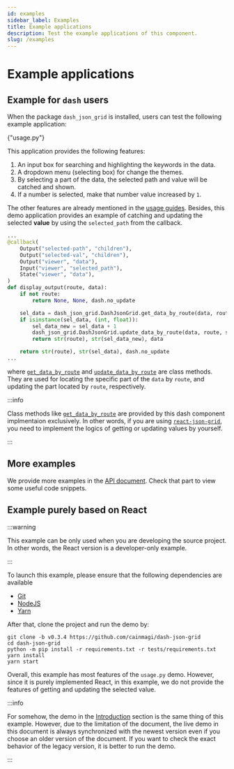 ```yaml
---
id: examples
sidebar_label: Examples
title: Example applications
description: Test the example applications of this component.
slug: /examples
---
```




# Example applications

## Example for `dash` users

When the package `dash_json_grid` is installed, users can test the following example
application:

<p>
  <DarkButton to={rootURL("usage.py")} icon={mdiLanguagePython}>
    {"usage.py"}
  </DarkButton>
</p>

This application provides the following features:

1. An input box for searching and highlighting the keywords in the data.
2. A dropdown menu (selecting box) for change the themes.
3. By selecting a part of the data, the selected path and value will be catched and
   shown.
4. If a number is selected, make that number value increased by `1`.

The other features are already mentioned in the [usage guides](/docs/category/usages).
Besides, this demo application provides an example of catching and updating the
selected **value** by using the `selected_path` from the callback.

```python title="usage.py" showLineNumbers
...
@callback(
    Output("selected-path", "children"),
    Output("selected-val", "children"),
    Output("viewer", "data"),
    Input("viewer", "selected_path"),
    State("viewer", "data"),
)
def display_output(route, data):
    if not route:
        return None, None, dash.no_update

    sel_data = dash_json_grid.DashJsonGrid.get_data_by_route(data, route)
    if isinstance(sel_data, (int, float)):
        sel_data_new = sel_data + 1
        dash_json_grid.DashJsonGrid.update_data_by_route(data, route, sel_data_new)
        return str(route), str(sel_data_new), data

    return str(route), str(sel_data), dash.no_update
...
```

where [`get_data_by_route`](../apis/DashJsonGrid.mdx#-get_data_by_route) and
[`update_data_by_route`](../apis/DashJsonGrid.mdx#-update_data_by_route) are class
methods. They are used for locating the specific part of the `data` by `route`, and
updating the part located by `route`, respectively.

:::info

Class methods like [`get_data_by_route`](../apis/DashJsonGrid.mdx#-get_data_by_route)
are provided by this dash component implmentaion exclusively. In other words, if you
are using [`react-json-grid`<IconExternalLink/>][git-react-json-grid], you need to
implement the logics of getting or updating values by yourself.

:::

## More examples

We provide more examples in the [API document](../apis/DashJsonGrid.mdx#examples).
Check that part to view some useful code snippets.

## Example purely based on React

:::warning

This example can be only used when you are developing the source project. In other
words, the React version is a developer-only example.

:::

To launch this example, please ensure that the following dependencies are available

- [Git<IconExternalLink/>][link-git]
- [NodeJS<IconExternalLink/>][link-nodejs]
- [Yarn<IconExternalLink/>][link-yarn]

After that, clone the project and run the demo by:

```shell
git clone -b v0.3.4 https://github.com/cainmagi/dash-json-grid
cd dash-json-grid
python -m pip install -r requirements.txt -r tests/requirements.txt
yarn install
yarn start
```

Overall, this example has most features of the `usage.py` demo. However, since it is
purely implemented React, in this example, we do not provide the features of getting
and updating the selected value.

:::info

For somehow, the demo in the [Introduction](../introduction.mdx) section is the same
thing of this example. However, due to the limitation of the document, the live demo
in this document is always synchronized with the newest version even if you choose
an older version of the document. If you want to check the exact behavior of the
legacy version, it is better to run the demo.

:::

[git-react-json-grid]: https://github.com/RedHeadphone/react-json-grid
[link-git]: https://git-scm.com/downloads
[link-nodejs]: https://nodejs.org/en/download/package-manager
[link-yarn]: https://yarnpkg.com/getting-started/install
